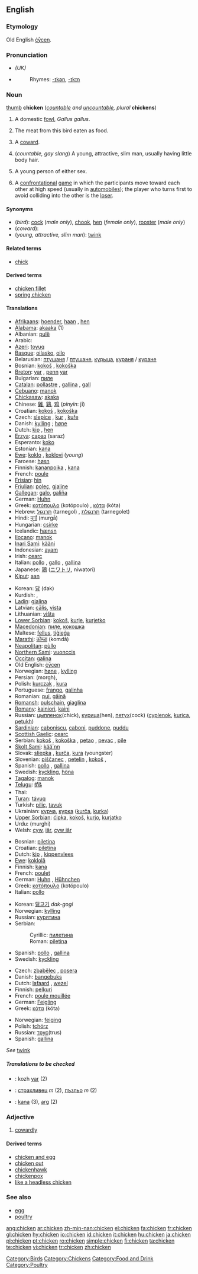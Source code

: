 ==English==
{{wikipedia}}

===Etymology===
Old English [[cycen|ċȳcen]].

===Pronunciation===
{{wikispecies|Gallus gallus}}
{{commonspar|Gallus gallus}}
*{{IPA|/'ʧɪkɪn/}} ''(UK)''
*{{audio|en-us-chicken.ogg|Audio (US)}}
*:Rhymes: [[Rhymes:English:-ɪkən|-ɪkən]], [[Rhymes:English:-ɪkɪn|-ɪkɪn]]

===Noun===
[[image:Chicken portrait.jpg|thumb]]
'''chicken''' (''[[countable]] and [[uncountable]], plural'' '''chickens''')

# {{countable}} A domestic [[fowl]], ''Gallus gallus''.
# {{uncountable}} The meat from this bird eaten as food.
# {{context|countable|slang}} A [[coward]].
# (''countable, gay slang'') A young, attractive, slim man, usually having little body hair.
# {{context|countable|slang}} A young person of either sex.
# A [[confrontational]] [[game]] in which the participants move toward each other at high speed (usually in [[automobile]]s); the player who turns first to avoid colliding into the other is the [[loser]].

====Synonyms====
*(''bird''): [[cock]] (''male only''), [[chook]], [[hen]] (''female only''), [[rooster]] (''male only'')
*(''coward''):
*(''young, attractive, slim man''): [[twink]]

====Related terms====
*[[chick]]

====Derived terms====
*[[chicken fillet]]
*[[spring chicken]]

====Translations====

{{trans-top|bird}}
*[[Afrikaans]]: [[hoender]], [[haan]] {{m}}, [[hen]] {{f}}
*[[Alabama]]: [[akaaka]] (1)
*Albanian: [[pulë]]
*Arabic: {{ARchar|[[دّجاج]]}}
*[[Azeri]]: [[toyuq]]
*[[Basque]]: [[oilasko]], [[oilo]]
*Belarusian: [[птушаня]] / [[птушане]], [[курыца]], [[кураня]] / [[куране]]
*Bosnian: [[kokoš#Bosnian|kokoš]] {{f}}, [[kokoška#Bosnian|kokoška]] {{f}}
*[[Breton]]: [[yar]] {{f}}, [[penn]] [[yar]] {{m}}
*Bulgarian: [[пиле]] {{n}}
*[[Catalan]]: [[pollastre]] {{m}}, [[gallina]] {{f}}, [[gall]] {{m}}
*[[Cebuano]]: [[manok]]
*[[Chickasaw]]: [[akaka]]
*Chinese: [[雞]], [[鷄]], [[鸡]] (''pinyin'': jī)
*Croatian: [[kokoš#Croatian|kokoš]] {{f}}, [[kokoška#Croatian|kokoška]] {{f}}
*Czech: [[slepice]] {{f}},  [[kur]] {{m}}, [[kuře]] {{n}} {{italbrac|young}}
*Danish: [[kylling]] {{c}}; [[høne]] {{c}}
*Dutch: [[kip#Dutch|kip]] {{f}}, [[hen#Dutch|hen]] {{f}}
*[[Erzya]]: [[сараз]] (saraz)
*Esperanto: [[koko]]
*Estonian: [[kana]]
*[[Ewe]]: [[koklo]] {{n}}, [[koklovi]] {{n}} (''young'')
*Faroese: [[høsn]]
*Finnish: [[kananpoika]] {{italbrac|young}}, [[kana]] {{italbrac|female}}
*French: [[poule]] {{f}}
*[[Frisian]]: [[hin#Frisian|hin]]
*[[Friulian]]: [[poleç]], [[gjaline]]
*[[Gallegan]]: [[galo]], [[galiña]]
*German: [[Huhn]] {{n}}
*Greek: [[κοτόπουλο]] (kotópoulo) {{n}}, [[κότα]] (kóta) {{f}}
*Hebrew: [[תרנגול]] (tarnegol) {{m}}, [[תרנגולת]] (tarnegolet) {{f}}
*Hindi: [[मुर्गा]] (murgā)
*Hungarian: [[csirke]]
*Icelandic: [[hænsn]]
*[[Ilocano]]: [[manok]]
*[[Inari Sami]]: [[kääni]]
*Indonesian: [[ayam]]
*Irish: [[cearc]]
*Italian: [[pollo]] {{m}}, [[gallo]] {{m}}, [[gallina]] {{f}}
*Japanese: [[鶏]] ([[ニワトリ]], niwatori)
*[[Kiput]]: [[aan]]
{{trans-mid}}
*Korean: [[닭]] (dak)
*Kurdish: {{KUchar|[[مریشک]]}}, {{KUchar|[[مامر]]}}
*[[Ladin]]: [[gialina]]
*Latvian: [[cālis]], [[vista#Latvian|vista]]
*Lithuanian: [[višta]]
*[[Lower Sorbian]]: [[kokoš]], [[kurje]], [[kurjetko]]
*[[Macedonian]]: [[пиле]], [[кокошка]]
*Maltese: [[fellus]], [[tiġieġa]]
*[[Marathi]]: [[कोम्डा]] (komdā)
*[[Neapolitan]]: [[pùllo]]
*[[Northern Sami]]: [[vuonccis]]
*[[Occitan]]: [[galina]]
*Old English: [[cycen|ċȳcen]] {{n}}
*Norwegian: [[høne]] {{f}}, [[kylling]] {{m}}
*Persian: {{FAchar|[[مرغ]]}} (morgh), {{FAchar|[[جوجه]]}}
*Polish: [[kurczak]] {{m}}, [[kura]] {{f}}
*Portuguese: [[frango]], [[galinha]]
*Romanian: [[pui]], [[găină]]
*[[Romansh]]: [[pulschain]], [[giaglina]]
*[[Romany]]: [[kainiori]], [[kaini]] {{f}}
*Russian: [[цыпленок]](chick), [[курица]](hen), [[петух]](cock) ([[cyplenok]], [[kurica]], [[petukh]]) '' ''
*[[Sardinian]]: [[caboniscu]], [[caboni]], [[puddone]], [[puddu]]
*[[Scottish Gaelic]]: [[cearc]]
*Serbian: [[kokoš#Serbian|kokoš]] {{f}}, [[kokoška#Serbian|kokoška]] {{f}}, [[petao]] {{m}}, [[pevac]] {{m}}, [[pile]] {{n}}
*[[Skolt Sami]]: [[kää´nn]]
*Slovak: [[sliepka]] {{f}}, [[kurča]], [[kura]] {{n}} (youngster)
*Slovenian: [[piščanec]] {{m}}, [[petelin]] {{m}} {{italbrac|male}}, [[kokoš]] {{f}} {{italbrac|female}},
*Spanish: [[pollo]] {{m}}, [[gallina]] {{f}}
*Swedish: [[kyckling]], [[höna]]
*[[Tagalog]]: [[manok]]
*[[Telugu]]: [[కోడి]]
*Thai: {{THchar|[[ไก่]]}}
*[[Turan]]: [[távuq]]
*Turkish: [[piliç]], [[tavuk]]
*Ukrainian: [[курча]], [[курка]] ([[kurča]], [[kurka]])
*[[Upper Sorbian]]: [[ćipka]], [[kokoš]], [[kurjo]], [[kurjatko]]
*Urdu: {{URchar|[[مرغى]]}} (murghi)
*Welsh: [[cyw]], [[iâr]], [[cyw iâr]]
{{trans-bottom}}

{{trans-top|meat}}
*Bosnian: [[piletina#Bosnian|piletina]] {{f}}
*Croatian: [[piletina#Croatian|piletina]] {{f}}
*Dutch: [[kip]] {{f}}, [[kippenvlees]] {{n}}
*[[Ewe]]: [[koklolã]] {{n}}
*Finnish: [[kana]]
*French: [[poulet]] {{m}}
*German: [[Huhn]] {{n}}, [[Hühnchen]] {{n}}
*Greek: [[κοτόπουλο]] (kotópoulo) {{n}}
*Italian: [[pollo]] {{m}}
{{trans-mid}}
*Korean: [[닭고기]] ''dak-gogi''
*Norwegian: [[kylling]] {{m}}
*Russian: [[курятина]] {{f}}
*Serbian:
*:Cyrillic: [[пилетина#Serbian|пилетина]] {{f}}
*:Roman: [[piletina#Serbian|piletina]] {{f}}
*Spanish: [[pollo]] {{m}}, [[gallina]] {{f}}
*Swedish: [[kyckling]]
{{trans-bottom}}

{{trans-top|coward}}
*Czech: [[zbabělec]] {{m}}, [[posera]] {{m}}
*Danish: [[bangebuks]] {{c}}
*Dutch: [[lafaard#Dutch|lafaard]] {{m}}, [[wezel]] {{m}}
*Finnish: [[pelkuri]]
*French: [[poule mouillée]] {{f}}
*German: [[Feigling]] {{m}}
*Greek: [[κότα]] (kóta) {{f}}
{{trans-mid}}
*Norwegian: [[feiging]] {{m}}
*Polish: [[tchórz]] {{m}}
*Russian: [[трус]](trus) {{m}}
*Spanish: [[gallina]] {{f}}
{{trans-bottom}}

{{trans-top|young, attractive, slim man}}
''See'' [[twink]]
{{trans-bottom}}

=====Translations to be checked=====
{{checktrans}}
*{{ttbc|Breton}}: kozh [[yar]] (2)
*{{ttbc|Bulgarian}}: [[страхливец]] ''m'' (2), [[пъзльо]] ''m'' (2)
*{{ttbc|Estonian}}: [[kana]] (3), [[arg]] (2)

===Adjective===
{{en-adj}}

# [[cowardly]]

====Derived terms====
*[[chicken and egg]]
*[[chicken out]]
*[[chickenhawk]]
*[[chickenpox]]
*[[like a headless chicken]]

===See also===
*[[egg]]
*[[poultry]]

[[Category:Birds]]
[[Category:Chickens]]
[[Category:Food and Drink]]
[[Category:Poultry]]

[[ang:chicken]]
[[ar:chicken]]
[[zh-min-nan:chicken]]
[[el:chicken]]
[[fa:chicken]]
[[fr:chicken]]
[[gl:chicken]]
[[hy:chicken]]
[[io:chicken]]
[[id:chicken]]
[[it:chicken]]
[[hu:chicken]]
[[ja:chicken]]
[[pl:chicken]]
[[pt:chicken]]
[[ro:chicken]]
[[simple:chicken]]
[[fi:chicken]]
[[ta:chicken]]
[[te:chicken]]
[[vi:chicken]]
[[tr:chicken]]
[[zh:chicken]]
